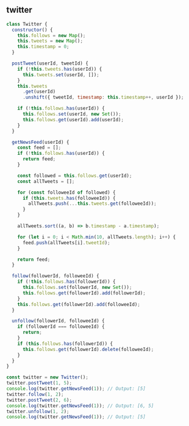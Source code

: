 
## twitter

```js title="twitter"
class Twitter {
  constructor() {
    this.follows = new Map();
    this.tweets = new Map();
    this.timestamp = 0;
  }

  postTweet(userId, tweetId) {
    if (!this.tweets.has(userId)) {
      this.tweets.set(userId, []);
    }
    this.tweets
      .get(userId)
      .unshift({ tweetId, timestamp: this.timestamp++, userId });

    if (!this.follows.has(userId)) {
      this.follows.set(userId, new Set());
      this.follows.get(userId).add(userId);
    }
  }

  getNewsFeed(userId) {
    const feed = [];
    if (!this.follows.has(userId)) {
      return feed;
    }

    const followed = this.follows.get(userId);
    const allTweets = [];

    for (const followeeId of followed) {
      if (this.tweets.has(followeeId)) {
        allTweets.push(...this.tweets.get(followeeId));
      }
    }

    allTweets.sort((a, b) => b.timestamp - a.timestamp);

    for (let i = 0; i < Math.min(10, allTweets.length); i++) {
      feed.push(allTweets[i].tweetId);
    }

    return feed;
  }

  follow(followerId, followeeId) {
    if (!this.follows.has(followerId)) {
      this.follows.set(followerId, new Set());
      this.follows.get(followerId).add(followerId);
    }
    this.follows.get(followerId).add(followeeId);
  }

  unfollow(followerId, followeeId) {
    if (followerId === followeeId) {
      return;
    }
    if (this.follows.has(followerId)) {
      this.follows.get(followerId).delete(followeeId);
    }
  }
}

const twitter = new Twitter();
twitter.postTweet(1, 5);
console.log(twitter.getNewsFeed(1)); // Output: [5]
twitter.follow(1, 2);
twitter.postTweet(2, 6);
console.log(twitter.getNewsFeed(1)); // Output: [6, 5]
twitter.unfollow(1, 2);
console.log(twitter.getNewsFeed(1)); // Output: [5]
```
